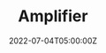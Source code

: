---
title: Amplifier
keywords: amplifier
description: "SYRINCS sound system has a variety of different series of products, which can meet the different needs of various styles of slow shaking bars, performance bars, KTV private rooms, and various entertainment venues; At the same time, it can also provide complete product solutions for various professional sound reinforcement fields such as large and small conference rooms, multifunctional halls, public broadcasting, background music, and mobile stages."
slug: amplifier
image: "/images/categories/amplifier.webp"
category: amplifier
# tags:
#   - microphone
#   - Browser
#   - JavaScript
#   - React
date: 2022-07-04T05:00:00Z
# draft: false
---
